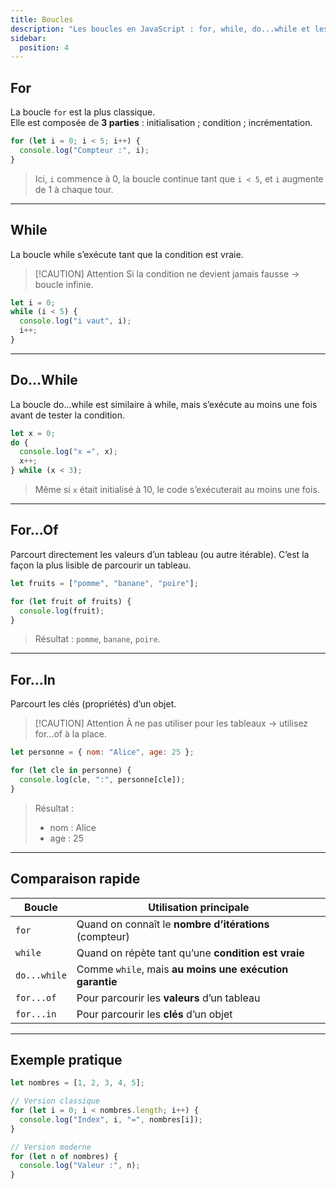 ```yaml
---
title: Boucles
description: "Les boucles en JavaScript : for, while, do...while et les variantes modernes for...of et for...in."
sidebar:
  position: 4
---
```


## For

La boucle `for` est la plus classique.  
Elle est composée de **3 parties** : initialisation ; condition ; incrémentation.  

```js
for (let i = 0; i < 5; i++) {
  console.log("Compteur :", i);
}
```

> Ici, `i` commence à 0, la boucle continue tant que `i < 5`, et `i` augmente de 1 à chaque tour.

---

## While

La boucle while s’exécute tant que la condition est vraie.


> [!CAUTION] Attention
> Si la condition ne devient jamais fausse → boucle infinie.

```js
let i = 0;
while (i < 5) {
  console.log("i vaut", i);
  i++;
}
```

---

## Do...While

La boucle do...while est similaire à while, mais s’exécute au moins une fois avant de tester la condition.

```js
let x = 0;
do {
  console.log("x =", x);
  x++;
} while (x < 3);
```
> Même si `x` était initialisé à 10, le code s’exécuterait au moins une fois.

---

## For...Of

Parcourt directement les valeurs d’un tableau (ou autre itérable).
C’est la façon la plus lisible de parcourir un tableau.

```js
let fruits = ["pomme", "banane", "poire"];

for (let fruit of fruits) {
  console.log(fruit);
}
```
> Résultat : `pomme`, `banane`, `poire`.

---

## For...In

Parcourt les clés (propriétés) d’un objet.

> [!CAUTION] Attention
> À ne pas utiliser pour les tableaux → utilisez for...of à la place.

```js
let personne = { nom: "Alice", age: 25 };

for (let cle in personne) {
  console.log(cle, ":", personne[cle]);
}
```

> Résultat :
> - nom : Alice
> - age : 25

---

## Comparaison rapide

| Boucle       | Utilisation principale |
|--------------|-------------------------|
| `for`        | Quand on connaît le **nombre d’itérations** (compteur) |
| `while`      | Quand on répète tant qu’une **condition est vraie** |
| `do...while` | Comme `while`, mais **au moins une exécution garantie** |
| `for...of`   | Pour parcourir les **valeurs** d’un tableau |
| `for...in`   | Pour parcourir les **clés** d’un objet |


---

## Exemple pratique 

```js
let nombres = [1, 2, 3, 4, 5];

// Version classique
for (let i = 0; i < nombres.length; i++) {
  console.log("Index", i, "=", nombres[i]);
}

// Version moderne
for (let n of nombres) {
  console.log("Valeur :", n);
}
``` 

